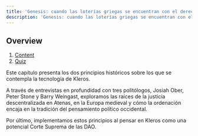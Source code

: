 ```yaml
---
title: 'Genesis: cuando las loterías griegas se encuentran con el derecho privado medieval'
description: 'Genesis: cuando las loterías griegas se encuentran con el derecho privado medieval'
---
```


## Overview

1. [Content](/courses/kleros/01/content)
2. [Quiz](/courses/kleros/01/quiz)

Este capítulo presenta los dos principios históricos sobre los que se contempla la tecnología de Kleros. 

A través de entrevistas en profundidad con tres politólogos, Josiah Ober, Peter Stone y Barry Weingast, 
exploramos las raíces de la justicia descentralizada en Atenas, en la Europa medieval 
y cómo la ordenación encaja en la tradición del pensamiento político occidental. 

Por último, implementamos estos principios al pensar en Kleros como una potencial Corte Suprema de las DAO.
